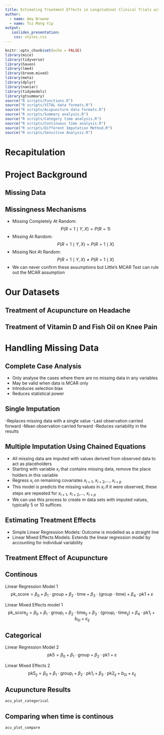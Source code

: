 ```yaml
---
title: Estimating Treatment Effects in Longitudinal Clinical Trials with Missing Data
author:
  - name: Amy Browne
  - name: Tsz Mang Yip
output:
   ioslides_presentation:
    css: styles.css
---
```


```r
knitr::opts_chunk$set(echo = FALSE)
library(mice)
library(tidyverse)
library(haven)
library(lme4)
library(broom.mixed)
library(meta)
library(dplyr)
library(naniar)
library(tidymodels)
library(gtsummary)
source("R scripts/Functions.R")
source("R scripts/VITAL data formats.R")
source("R scripts/Acupuncture data formats.R")
source("R scripts/Summary analysis.R")
source("R scripts/Category time analysis.R")
source("R scripts/Continuous time analysis.R")
source("R scripts/Different Imputation Method.R")
source("R scripts/Sensitive Analysis.R")
```

# Recapitulation

# Project Background 

## Missing Data

## Missingness Mechanisms 

- Missing Completely At Random: $$P(R = 1 \mid Y, X) = P(R = 1)$$
- Missing At Random: $$P(R = 1 \mid Y, X) = P(R = 1 \mid X)$$
- Missing Not At Random: $$P(R = 1 \mid Y, X) \ne P(R = 1 \mid X)$$
- We can never confirm these assumptions but Little's MCAR Test can rule out the MCAR assumption


# Our Datasets 

## Treatment of Acupuncture on Headache 

## Treatment of Vitamin D and Fish Oil on Knee Pain

# Handling Missing Data 

## Complete Case Analysis 

- Only analyse the cases where there are no missing data in any variables  
- May be valid when data is MCAR only
- Introduces selection bias 
- Reduces statistical power 

## Single Imputation

-Replaces missing data with a single value 
-Last observation carried forward
-Mean observation carried forward 
-Reduces variability in the results 

## Multiple Imputation Using Chained Equations 

- All missing data are imputed with values derived from observed data to act as placeholders
- Starting with variable $x_i$ that contains missing data, remove the place holders in this variable 
- Regress $x_i$ on remaining covariates $x_{i+1}$, $x_{i+2}$,..., $x_{i+p}$
- This model is predicts the missing values in $x_i$ if it were observed, these steps are repeated for $x_{i+1}$, $x_{i+2}$,..., $x_{i+p}$
- We can use this process to create $m$ data sets with imputed values, typically 5 or 10 suffices. 

## Estimating Treatment Effects 

- Simple Linear Regression Models: Outcome is modelled as a straight line 
- Linear Mixed Effects Models: Extends the linear regression model by accounting for individual variability

## Treatment Effect of Acupuncture 

## Continous 

Linear Regression Model 1
$$\text{pk_score} = \beta_0 + \beta_1 \cdot \text{group} + \beta_2 \cdot \text{time} + \beta_3 \cdot (\text{group} \cdot \text{time}) + \beta_4 \cdot \text{pk1} + \varepsilon$$

Linear Mixed Effects model 1
$$\text{pk_score}_{ij} = \beta_0 + \beta_1 \cdot \text{group}_i + \beta_2 \cdot \text{time}_{ij} + \beta_3 \cdot (\text{group}_i \cdot \text{time}_{ij}) + \beta_4 \cdot \text{pk1}_i + b_{0i} + \varepsilon_{ij}$$

## Categorical

Linear Regression Model 2
$$\text{pk5} = \beta_0 + \beta_1 \cdot \text{group} + \beta_2 \cdot \text{pk1} + \varepsilon$$

Linear Mixed Effects 2
$$\text{pk5}_{ij} = \beta_0 + \beta_1 \cdot \text{group}_i + \beta_2 \cdot \text{pk1}_i + \beta_3 \cdot \text{pk2}_{ij} + b_{0i} + \varepsilon_{ij}$$

## Acupuncture Results 


```r
acu_plot_categorical
```

## Comparing when time is continous 

```r
acu_plot_compare
```

